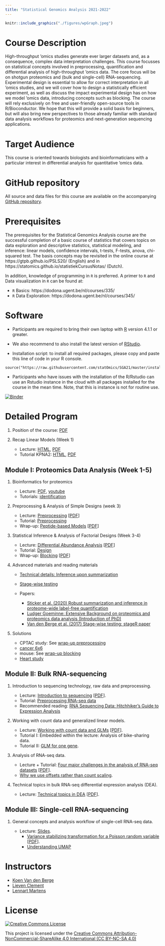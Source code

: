 ```yaml
---
title: "Statistical Genomics Analysis 2021-2022"
---
```



```r
knitr::include_graphics("./figures/wpGraph.jpeg")
```

# Course Description

High-throughput 'omics studies generate ever larger datasets and, as a consequence, complex data interpretation challenges. This course focusses on statistical concepts involved in preprocessing, quantification and differential analysis of high-throughput 'omics data. The core focus will be on shotgun proteomics and (bulk and single-cell) RNA-sequencing. Experimental design is essential to allow for correct interpretation in all 'omics studies, and we will cover how to design a statistically efficient experiment, as well as discuss the impact experimental design has on how we model 'omics data, introducing concepts such as blocking. The course will rely exclusively on free and user-friendly open-source tools in R/Bioconductor. We hope that this will provide a solid basis for beginners, but will also bring new perspectives to those already familiar with standard data analysis workflows for proteomics and next-generation sequencing applications.

# Target Audience

This course is oriented towards biologists and bioinformaticians with a particular interest in differential analysis for quantitative 'omics data.

# GitHub repository

All source and data files for this course are available on the accompanying [GitHub repository](https://github.com/statOmics/SGA21).

# Prerequisites

The prerequisites for the Statistical Genomics Analysis course are the successful completion of a basic course of statistics that covers topics on data exploration and descriptive statistics, statistical modeling, and inference: linear models, confidence intervals, t-tests, F-tests, anova, chi-squared test.
The basis concepts may be revisited in the online course at https://gtpb.github.io/PSLS20/ (English) and in https://statomics.github.io/statistiekCursusNotas/ (Dutch).

In addition, knowledge of programming in `R` is preferred. A primer to `R` and Data visualization in `R` can be found at:

 - `R` Basics: https://dodona.ugent.be/nl/courses/335/
 - `R` Data Exploration: https://dodona.ugent.be/nl/courses/345/


# Software 

- Participants are required to bring their own laptop with [R](https://www.r-project.org/) version 4.1.1 or greater. 

- We also recommend to also install the latest version of [RStudio](https://www.rstudio.com/products/rstudio/download/).

- Installation script: to install all required packages, please copy and paste this line of code in your R console.

```
source("https://raw.githubusercontent.com/statOmics/SGA21/master/install.R")
```

- Participants who have issues with the installation of the R/Rstudio can use an Rstudio instance in the cloud with all packages installed for the course in the mean time. Note, that this is instance is not for routine use. 

[![Binder](http://mybinder.org/badge.svg)](https://mybinder.org/v2/gh/statOmics/SGA21/binder?urlpath=rstudio)

# Detailed Program


1. Position of the course: [PDF](./docs/intro.pdf) 

2. Recap Linear Models (Week 1)

   - Lecture: [HTML](./recapGeneralLinearModel.html), [PDF](./recapGeneralLinearModel.pdf)
   - Tutorial KPNA2: [HTML](./multipleRegression_KPNA2.html),  [PDF](./multipleRegression_KPNA2.pdf)


## Module I: Proteomics Data Analysis (Week 1-5)


1. Bioinformatics for proteomics
   
   - Lecture: [PDF](./docs/martens_proteomics_bioinformatics.pdf), [youtube](https://www.youtube.com/watch?v=ZgwNWRul98o)
   - Tutorials: [identification](https://www.compomics.com/bioinformatics-for-proteomics/)

\newline

2. Preprocessing & Analysis of Simple Designs (week 3)
   
   - Lecture: [Preprocessing](./pda_quantification_preprocessing.html) [[PDF](./pda_quantification_preprocessing.pdf)]
   - Tutorial: [Preprocessing](./pda_tutorialPreprocessing.html)
   - Wrap-up: [Peptide-based Models](./pda_robustSummarisation_peptideModels.html) [[PDF](./pda_robustSummarisation_peptideModels.pdf)]

\newline

3. Statistical Inference & Analysis of Factorial Designs (Week 3-4)
   
   - Lecture: [Differential Abundance Analysis](./pda_quantification_inference.html) [[PDF](./pda_quantification_inference.pdf)]
   - Tutorial: [Design](pda_tutorialDesign.html)
   - Wrap-up: [Blocking](./pda_blocking_wrapup.html) [[PDF](./pda_blocking_wrapup.pdf)]
   
4. Advanced materials and reading materials

   - [Technical details: Inference upon summarization](./technicalDetailsProteomics.html)
   - [Stage-wise testing](./docs/stagewiseTesting.pdf)
   
   - Papers: 

      - [Sticker et al. (2020) Robust summarization and inference in proteome-wide label-free quantification](https://www.biorxiv.org/content/10.1101/668863v1)
      - [Ludger Goeminne: Extensive Background on proteomics and proteomics data analysis (Introduction of PhD)](./docs/backgroundProteomicsDataAnalysis.pdf)
      - [Van den Berge et al. (2017) Stage-wise testing: stageR paper](https://genomebiology.biomedcentral.com/articles/10.1186/s13059-017-1277-0)

5. Solutions

   - CPTAC study: See [wrap-up preprocessing](./pda_robustSummarisation_peptideModels.html)
   - [cancer 6x6](cancer2_6x6.html)
   - mouse: See [wrap-up blocking](./pda_blocking_wrapup.html)
   - [Heart study](heartMainInteractionStageR.html)
   
## Module II: Bulk RNA-sequencing


1. Introduction to sequencing technology, raw data and preprocessing.
   
   - Lecture: [Introduction to sequencing](./sequencing_intro.html) [[PDF](./sequencing_intro.pdf)].
   - Tutorial: [Preprocessing RNA-seq data](./sequencing_preprocessing.sh)
   - Recommended reading: [RNA Sequencing Data: Hitchhiker's Guide to Expression Analysis](https://www.annualreviews.org/doi/abs/10.1146/annurev-biodatasci-072018-021255)

\newline

2. Working with count data and generalized linear models.
   
   - Lecture: [Working with count data and GLMs](./sequencing_countData.html) [[PDF](./sequencing_countData.pdf)].
   - Tutorial I: Embedded within the lecture: Analysis of bike-sharing data.
   - Tutorial II: [GLM for one gene](sequencing_lab_oneGene.html).

\newline

3. Analysis of RNA-seq data.

   - Lecture + Tutorial: [Four major challenges in the analysis of RNA-seq datasets](./sequencing_rnaseqIntro.html) [[PDF](./sequencing_rnaseqIntro.pdf)].
   - [Why we use offsets rather than count scaling](sequencing_scalingNormalization.html).

\newline
   
4. Technical topics in bulk RNA-seq differential expression analysis (DEA).

   - Lecture: [Technical topics in DEA](./sequencing_technicalDE.html) [[PDF](./sequencing_technicalDE.pdf)].
   
## Module III: Single-cell RNA-sequencing

1. General concepts and analysis workflow of single-cell RNA-seq data.

   - Lecture: [Slides](https://docs.google.com/presentation/d/1sfbtw52qWgA7TcDIrGB3fWksLM0Mu9O7gBqYgGrt9fM/edit?usp=sharing).
      - [Variance stabilizing transformation for a Poisson random variable](./singleCell_varStabilization.html) [[PDF](./singleCell_varStabilization.pdf)].
      - [Understanding UMAP](https://pair-code.github.io/understanding-umap/)


# Instructors

 - [Koen Van den Berge](https://koenvandenberge.github.io/)
 - [Lieven Clement](./instructors.html)
 - [Lennart Martens](https://www.compomics.com/people/lennart-martens/)



# License

<a rel="license" href="https://creativecommons.org/licenses/by-nc-sa/4.0"><img alt="Creative Commons License" style="border-width:0" src="https://i.creativecommons.org/l/by-nc-sa/4.0/88x31.png" /></a>

This project is licensed under the [Creative Commons Attribution-NonCommercial-ShareAlike 4.0 International (CC BY-NC-SA 4.0)](https://creativecommons.org/licenses/by-nc-sa/4.0)


